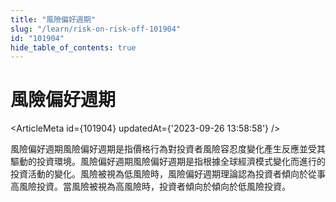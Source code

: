 ```yaml
---
title: "風險偏好週期"
slug: "/learn/risk-on-risk-off-101904"
id: "101904"
hide_table_of_contents: true
---
```



# 風險偏好週期

<ArticleMeta id={101904} updatedAt={'2023-09-26 13:58:58'} />
<div className='border-solid border-b border-t-0 my-4 border-[var(--ifm-color-gray-300)]' />

風險偏好週期風險偏好週期是指價格行為對投資者風險容忍度變化產生反應並受其驅動的投資環境。風險偏好週期風險偏好週期是指根據全球經濟模式變化而進行的投資活動的變化。風險被視為低風險時，風險偏好週期理論認為投資者傾向於從事高風險投資。當風險被視為高風險時，投資者傾向於傾向於低風險投資。
